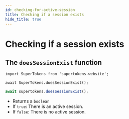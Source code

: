 ```yaml
---
id: checking-for-active-session
title: Checking if a session exists
hide_title: true
---
```



# Checking if a session exists

## The ```doesSessionExist``` function

<NpmOrScriptTabs>
<TabItem value="npm">

```tsx
import SuperTokens from 'supertokens-website';

await SuperTokens.doesSessionExist();
```

</TabItem>
<TabItem value="script">

```jsx
await supertokens.doesSessionExist();
```

</TabItem>
</NpmOrScriptTabs>

- Returns a ```boolean```
- If ```true```: There is an active session.
- If ```false```: There is no active session.

